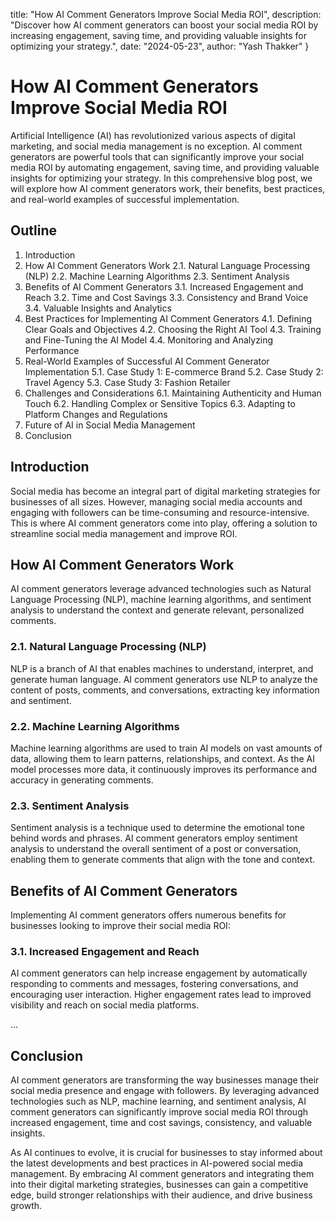   title: "How AI Comment Generators Improve Social Media ROI",
  description: "Discover how AI comment generators can boost your social media ROI by increasing engagement, saving time, and providing valuable insights for optimizing your strategy.",
  date: "2024-05-23",
  author: "Yash Thakker"
}

# How AI Comment Generators Improve Social Media ROI

Artificial Intelligence (AI) has revolutionized various aspects of digital marketing, and social media management is no exception. AI comment generators are powerful tools that can significantly improve your social media ROI by automating engagement, saving time, and providing valuable insights for optimizing your strategy. In this comprehensive blog post, we will explore how AI comment generators work, their benefits, best practices, and real-world examples of successful implementation.

## Outline

1. Introduction
2. How AI Comment Generators Work
   2.1. Natural Language Processing (NLP)
   2.2. Machine Learning Algorithms
   2.3. Sentiment Analysis
3. Benefits of AI Comment Generators
   3.1. Increased Engagement and Reach
   3.2. Time and Cost Savings
   3.3. Consistency and Brand Voice
   3.4. Valuable Insights and Analytics
4. Best Practices for Implementing AI Comment Generators
   4.1. Defining Clear Goals and Objectives
   4.2. Choosing the Right AI Tool
   4.3. Training and Fine-Tuning the AI Model
   4.4. Monitoring and Analyzing Performance
5. Real-World Examples of Successful AI Comment Generator Implementation
   5.1. Case Study 1: E-commerce Brand
   5.2. Case Study 2: Travel Agency
   5.3. Case Study 3: Fashion Retailer
6. Challenges and Considerations
   6.1. Maintaining Authenticity and Human Touch
   6.2. Handling Complex or Sensitive Topics
   6.3. Adapting to Platform Changes and Regulations
7. Future of AI in Social Media Management
8. Conclusion

## Introduction

Social media has become an integral part of digital marketing strategies for businesses of all sizes. However, managing social media accounts and engaging with followers can be time-consuming and resource-intensive. This is where AI comment generators come into play, offering a solution to streamline social media management and improve ROI.

## How AI Comment Generators Work

AI comment generators leverage advanced technologies such as Natural Language Processing (NLP), machine learning algorithms, and sentiment analysis to understand the context and generate relevant, personalized comments.

### 2.1. Natural Language Processing (NLP)

NLP is a branch of AI that enables machines to understand, interpret, and generate human language. AI comment generators use NLP to analyze the content of posts, comments, and conversations, extracting key information and sentiment.

### 2.2. Machine Learning Algorithms

Machine learning algorithms are used to train AI models on vast amounts of data, allowing them to learn patterns, relationships, and context. As the AI model processes more data, it continuously improves its performance and accuracy in generating comments.

### 2.3. Sentiment Analysis

Sentiment analysis is a technique used to determine the emotional tone behind words and phrases. AI comment generators employ sentiment analysis to understand the overall sentiment of a post or conversation, enabling them to generate comments that align with the tone and context.

## Benefits of AI Comment Generators

Implementing AI comment generators offers numerous benefits for businesses looking to improve their social media ROI:

### 3.1. Increased Engagement and Reach

AI comment generators can help increase engagement by automatically responding to comments and messages, fostering conversations, and encouraging user interaction. Higher engagement rates lead to improved visibility and reach on social media platforms.

...

## Conclusion

AI comment generators are transforming the way businesses manage their social media presence and engage with followers. By leveraging advanced technologies such as NLP, machine learning, and sentiment analysis, AI comment generators can significantly improve social media ROI through increased engagement, time and cost savings, consistency, and valuable insights.

As AI continues to evolve, it is crucial for businesses to stay informed about the latest developments and best practices in AI-powered social media management. By embracing AI comment generators and integrating them into their digital marketing strategies, businesses can gain a competitive edge, build stronger relationships with their audience, and drive business growth.